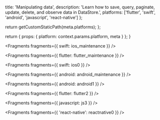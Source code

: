 
  title: 'Manipulating data',
  description:
    'Learn how to save, query, paginate, update, delete, and observe data in DataStore.',
  platforms: ['flutter', 'swift', 'android', 'javascript', 'react-native']
};

  return getCustomStaticPath(meta.platforms);
};

  return {
    props: {
      platform: context.params.platform,
      meta
    }
  };
}


<Fragments fragments={{ swift: ios_maintenance }} />


<Fragments fragments={{ flutter: flutter_maintenance }} />


<Fragments fragments={{ swift: ios0 }} />


<Fragments fragments={{ android: android_maintenance }} />


<Fragments fragments={{ android: android1 }} />


<Fragments fragments={{ flutter: flutter2 }} />


<Fragments fragments={{ javascript: js3 }} />


<Fragments fragments={{ 'react-native': reactnative0 }} />
